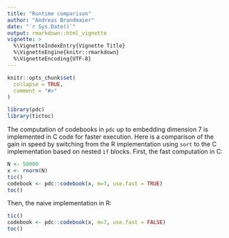 ```yaml
---
title: "Runtime comparison"
author: "Andreas Brandmaier"
date: "`r Sys.Date()`"
output: rmarkdown::html_vignette
vignette: >
  %\VignetteIndexEntry{Vignette Title}
  %\VignetteEngine{knitr::rmarkdown}
  %\VignetteEncoding{UTF-8}
---
```


```r
knitr::opts_chunk$set(
  collapse = TRUE,
  comment = "#>"
)
```

```r
library(pdc)
library(tictoc)
```

The computation of codebooks in `pdc` up to embedding dimension 7 is implemented in C code for faster execution. Here is a comparison of the gain in speed by switching from the R implementation using `sort` to the C implementation based on nested `ìf` blocks. First, the fast computation in C:

```r
N <- 50000
x <- rnorm(N)
tic()
codebook <- pdc::codebook(x, m=7, use.fast = TRUE)
toc()
```

Then, the naive implementation in R:

```r
tic()
codebook <- pdc::codebook(x, m=7, use.fast = FALSE)
toc()
```

